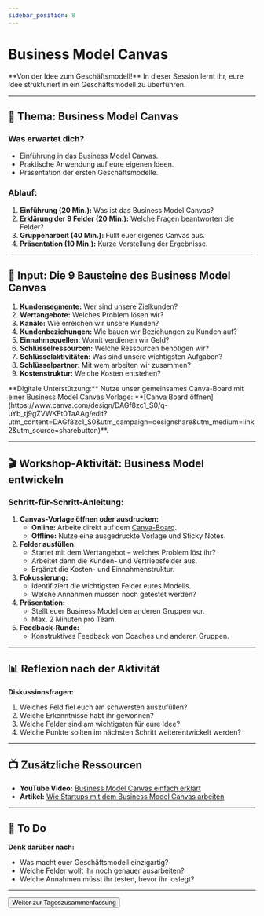 ```yaml
---
sidebar_position: 8
---
```


# Business Model Canvas

<Admonition type="info" icon="📊">
  **Von der Idee zum Geschäftsmodell!**  
  In dieser Session lernt ihr, eure Idee strukturiert in ein Geschäftsmodell zu überführen.
</Admonition>

---

## 🎯 **Thema:** Business Model Canvas

### **Was erwartet dich?**
- Einführung in das Business Model Canvas.  
- Praktische Anwendung auf eure eigenen Ideen.  
- Präsentation der ersten Geschäftsmodelle.  

### **Ablauf:**  
1. **Einführung (20 Min.):** Was ist das Business Model Canvas?  
2. **Erklärung der 9 Felder (20 Min.):** Welche Fragen beantworten die Felder?  
3. **Gruppenarbeit (40 Min.):** Füllt euer eigenes Canvas aus.  
4. **Präsentation (10 Min.):** Kurze Vorstellung der Ergebnisse.  

---

## 🧠 **Input: Die 9 Bausteine des Business Model Canvas**

1. **Kundensegmente:** Wer sind unsere Zielkunden?  
2. **Wertangebote:** Welches Problem lösen wir?  
3. **Kanäle:** Wie erreichen wir unsere Kunden?  
4. **Kundenbeziehungen:** Wie bauen wir Beziehungen zu Kunden auf?  
5. **Einnahmequellen:** Womit verdienen wir Geld?  
6. **Schlüsselressourcen:** Welche Ressourcen benötigen wir?  
7. **Schlüsselaktivitäten:** Was sind unsere wichtigsten Aufgaben?  
8. **Schlüsselpartner:** Mit wem arbeiten wir zusammen?  
9. **Kostenstruktur:** Welche Kosten entstehen?  

<Admonition type="link" icon="🔗">
  **Digitale Unterstützung:**  
  Nutze unser gemeinsames Canva-Board mit einer Business Model Canvas Vorlage:  
  **[Canva Board öffnen](https://www.canva.com/design/DAGf8zc1_S0/q-uYb_tj9gZVWKFt0TaAAg/edit?utm_content=DAGf8zc1_S0&utm_campaign=designshare&utm_medium=link2&utm_source=sharebutton)**.
</Admonition>

---

## 🎬 **Workshop-Aktivität: Business Model entwickeln**

### **Schritt-für-Schritt-Anleitung:**
1. **Canvas-Vorlage öffnen oder ausdrucken:**  
   - **Online:** Arbeite direkt auf dem [Canva-Board](https://www.canva.com/design/DAGf8zc1_S0/q-uYb_tj9gZVWKFt0TaAAg/edit?utm_content=DAGf8zc1_S0&utm_campaign=designshare&utm_medium=link2&utm_source=sharebutton).  
   - **Offline:** Nutze eine ausgedruckte Vorlage und Sticky Notes.  
2. **Felder ausfüllen:**  
   - Startet mit dem Wertangebot – welches Problem löst ihr?  
   - Arbeitet dann die Kunden- und Vertriebsfelder aus.  
   - Ergänzt die Kosten- und Einnahmenstruktur.  
3. **Fokussierung:**  
   - Identifiziert die wichtigsten Felder eures Modells.  
   - Welche Annahmen müssen noch getestet werden?  
4. **Präsentation:**  
   - Stellt euer Business Model den anderen Gruppen vor.  
   - Max. 2 Minuten pro Team.  
5. **Feedback-Runde:**  
   - Konstruktives Feedback von Coaches und anderen Gruppen.  

---

## 📊 **Reflexion nach der Aktivität**

**Diskussionsfragen:**  
1. Welches Feld fiel euch am schwersten auszufüllen?  
2. Welche Erkenntnisse habt ihr gewonnen?  
3. Welche Felder sind am wichtigsten für eure Idee?  
4. Welche Punkte sollten im nächsten Schritt weiterentwickelt werden?  

---

## 📺 **Zusätzliche Ressourcen**

- **YouTube Video:** [Business Model Canvas einfach erklärt](https://www.youtube.com/watch?v=IP0cUBWTgpY)  
- **Artikel:** [Wie Startups mit dem Business Model Canvas arbeiten](https://digitaleneuordnung.de/blog/business-model-canvas-erklaerung)  

---

## 🚀 **To Do**

**Denk darüber nach:**  
- Was macht euer Geschäftsmodell einzigartig?  
- Welche Felder wollt ihr noch genauer ausarbeiten?  
- Welche Annahmen müsst ihr testen, bevor ihr loslegt?  

---

<Button destination="/roadmap/docs/startup-basics/yfn-school/day1/summary">
  Weiter zur Tageszusammenfassung
</Button>